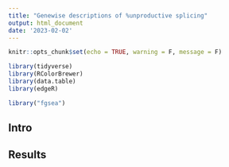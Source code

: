 ```yaml
---
title: "Genewise descriptions of %unproductive splicing"
output: html_document
date: '2023-02-02'
---
```


```r
knitr::opts_chunk$set(echo = TRUE, warning = F, message = F)

library(tidyverse)
library(RColorBrewer)
library(data.table)
library(edgeR)

library("fgsea")

```

## Intro

## Results

```r

```


